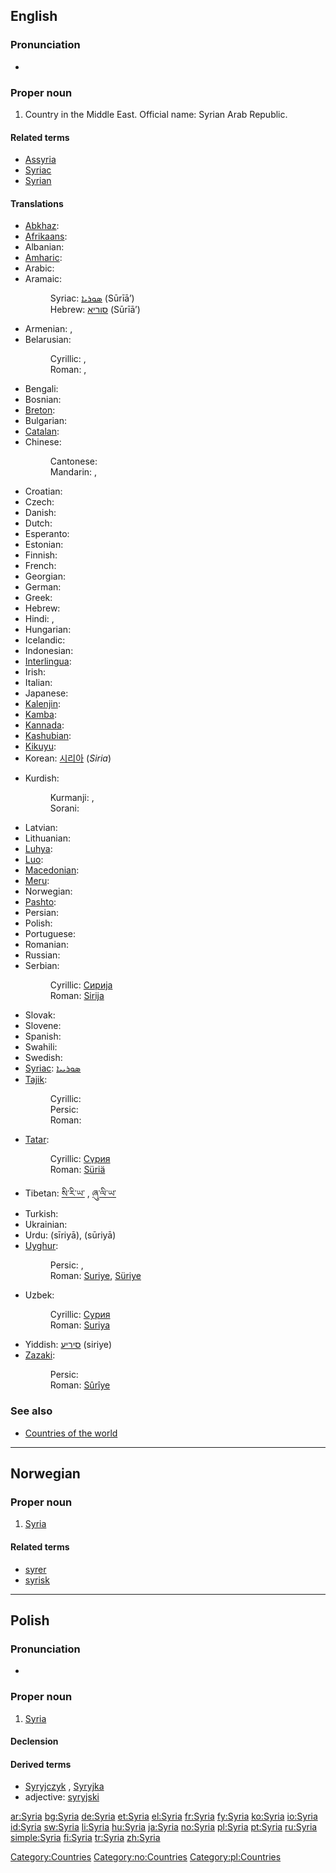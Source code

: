 ==English==
{{wikipedia}}

===Pronunciation===
* {{rhymes|ɪriə}}

===Proper noun===
{{en-proper noun}}

# Country in the Middle East. Official name: Syrian Arab Republic.

====Related terms====
* [[Assyria]]
* [[Syriac]]
* [[Syrian]]

====Translations====
{{trans-top|country in the Middle East}}
* [[Abkhaz]]: {{t|ab|Шьамтәыла|tr=ṣ̌amtwəla|sc=Cyrl|xs=Abkhaz}}
* [[Afrikaans]]: {{t|af|Sirië|xs=Afrikaans}}
* Albanian: {{t-|sq|Siria|xs=Albanian}}
* [[Amharic]]: {{t|am|ሶርያ|xs=Amharic}}
* Arabic: {{t-|ar|سوريا|f|tr=súrya|sc=Arab}}
* Aramaic:
*: Syriac: [[ܣܘܪܝܐ]] (Sūrīā’)
*: Hebrew: [[סוריא]] (Sūrīā’)
* Armenian: {{t-|hy|Սիրիա|tr=Siria|sc=Armn|xs=Armenian}}, {{t-|hy|Ասորիք|tr=Asorik'|sc=Armn|xs=Armenian}}
* Belarusian:
*: Cyrillic: {{t|be|Сірыя|sc=Cyrl|xs=Belarusian}}, {{t|be|Сырыя|sc=Cyrl|xs=Belarusian}}
*: Roman: {{t|be|Siryja|xs=Belarusian}}, {{t|be|Syryja|xs=Belarusian}}
* Bengali: {{BNchar|[[সিরিয়া]]}}
* Bosnian: {{t-|bs|Sirija|f}}
* [[Breton]]: {{t-|br|Siria|xs=Breton}}
* Bulgarian: {{t+|bg|Сирия|sc=Cyrl}}
* [[Catalan]]: {{t-|ca|Síria}}
* Chinese:
*: Cantonese: {{tø|yue|敘利亞|tr=zeoi6 lei6 aa3|sc=Hani|xs=Cantonese}}
*: Mandarin: {{t|cmn|敘利亞|tr=Xùlìyà|sc=Hani|xs=Mandarin}}, {{t|cmn|叙利亚|tr=Xùlìyà|sc=Hani|xs=Mandarin}}
* Croatian: {{t-|hr|Sirija|f}}
* Czech: {{t-|cs|Sýrie|f}}
* Danish: {{t-|da|Syrien}}
* Dutch: {{t+|nl|Syrië}}
* Esperanto: {{t-|eo|Sirio|xs=Esperanto}}
* Estonian: {{t+|et|Süüria}}
* Finnish: {{t+|fi|Syyria}}
* French: {{t+|fr|Syrie|f}}
* Georgian: {{t|ka|სირია|tr=siria|xs=Georgian}}
* German: {{t+|de|Syrien|n}}
* Greek: {{t+|el|Συρία|f|tr=Syría|sc=Grek}}
* Hebrew: {{t+|he|סוריה|tr=Suria|sc=Hebr}}
* Hindi: {{t|hi|सीरिया|tr=sīriyā|sc=Deva|xs=Hindi}}, {{t|hi|सूरिया|tr=sūriyā|sc=Deva|xs=Hindi}}
* Hungarian: {{t+|hu|Szíria}}
* Icelandic: {{t+|is|Sýrland}}
* Indonesian: {{t|id|Suriah|xs=Indonesian}}
* [[Interlingua]]: {{t-|ia|Syria|xs=Interlingua}}
* Irish: {{t|ga|an tSiria|f|xs=Irish}}
* Italian: {{t+|it|Siria}}
* Japanese: {{t+|ja|シリア|tr=shiria|sc=Jpan}}
* [[Kalenjin]]: {{tø|kln|Siria}}
* [[Kamba]]: {{tø|kam|Siria}}
* [[Kannada]]: {{t|kn|Siria|sc=Knda}}
* [[Kashubian]]: {{t|csb|Syrëjô|xs=Kashubian}}
* [[Kikuyu]]: {{tø|ki|Siria}}
* Korean: [[시리아]] (''Siria'')
{{trans-mid}}
* Kurdish:
*: Kurmanji: {{t|ku|Sûriya}}, {{t|ku|Sûriye}}
*: Sorani: {{ku-Arab|[[سوریا]]}}
* Latvian: {{t-|lv|Sīrija|xs=Latvian}}
* Lithuanian: {{t+|lt|Sirija|xs=Lithuanian}}
* [[Luhya]]: {{tø|luy|Siria}}
* [[Luo]]: {{tø|luo|Siria}}
* [[Macedonian]]: {{t+|mk|Сирија|f|tr=Sírija|sc=Cyrl|xs=Macedonian}}
* [[Meru]]: {{tø|mer|Siria}}
* Norwegian: {{t+|no|Syria}}
* [[Pashto]]: {{ps-Arab|[[سورية]]}}
* Persian: {{t-|fa|سوریه|sc=fa-Arab|xs=Persian}}
* Polish: {{t+|pl|Syria}}
* Portuguese: {{t+|pt|Síria}}
* Romanian: {{t-|ro|Siria|f}}
* Russian: {{t+|ru|Сирия|tr=Sírija|sc=Cyrl}}
* Serbian:
*: Cyrillic: [[Сирија#Serbian|Сирија]] {{f}}
*: Roman: [[Sirija#Serbian|Sirija]] {{f}}
* Slovak: {{t|sk|Sýria}}
* Slovene: {{t+|sl|Sirija}}
* Spanish: {{t+|es|Siria|f}}
* Swahili: {{t|sw|Siria}}
* Swedish: {{t+|sv|Syrien}}
* [[Syriac]]: [[ܣܘܪܝܝܐ]]
* [[Tajik]]:
*: Cyrillic: {{t|tg|Сурия|sc=Cyrl|xs=Tajik}}
*: Persic: {{fa-Arab|[[سوریه]]}}
*: Roman: {{t|tg|Surija|xs=Tajik}}
* [[Tatar]]:
*: Cyrillic: [[Сүрия]]
*: Roman: [[Süriä]]
* Tibetan: [[སི་རི་ཡ་]] , [[ཞུ་ལི་ཡ་]]
* Turkish: {{t+|tr|Suriye}}
* Ukrainian: {{t|uk|Сирія|sc=Cyrl|xs=Ukrainian}}
* Urdu: {{ur-Arab|[[سیریا]]}} (sīriyā), {{ur-Arab|[[سوریا]]}} (sūriyā)
* [[Uyghur]]:
*: Persic: {{fa-Arab|[[سۇرىي]]}}, {{fa-Arab|[[سۈرىيە]]}}
*: Roman: [[Suriye]], [[Süriye]]
* Uzbek:
*: Cyrillic: [[Сурия]]
*: Roman: [[Suriya]]
* Yiddish: [[סיריע]] (siriye)
* [[Zazaki]]:
*: Persic: {{ku-Arab|[[سووریە]]}}
*: Roman: [[Sûrîye]]
{{trans-bottom}}

===See also===
* [[Appendix:Countries of the world|Countries of the world]]

[[Category:Countries]]

----

==Norwegian==

===Proper noun===
{{infl|no|proper noun}}

# [[#English|Syria]]

====Related terms====
* [[syrer]]
* [[syrisk]]

[[Category:no:Countries]]

----

==Polish==

===Pronunciation===
* {{IPA|/ˈs̪ɨrja/|lang=pl}}

===Proper noun===
{{infl|pl|proper noun|g=f}}

# [[#English|Syria]]

====Declension====
{{pl-decl-noun-sing
|Syria
|Syrii
|Syrii
|Syrię
|Syrią
|Syrii
|Syrio
}}

====Derived terms====
* [[Syryjczyk]] {{m}}, [[Syryjka]] {{f}}
* adjective: [[syryjski]]

[[Category:pl:Countries]]

[[ar:Syria]]
[[bg:Syria]]
[[de:Syria]]
[[et:Syria]]
[[el:Syria]]
[[fr:Syria]]
[[fy:Syria]]
[[ko:Syria]]
[[io:Syria]]
[[id:Syria]]
[[sw:Syria]]
[[li:Syria]]
[[hu:Syria]]
[[ja:Syria]]
[[no:Syria]]
[[pl:Syria]]
[[pt:Syria]]
[[ru:Syria]]
[[simple:Syria]]
[[fi:Syria]]
[[tr:Syria]]
[[zh:Syria]]